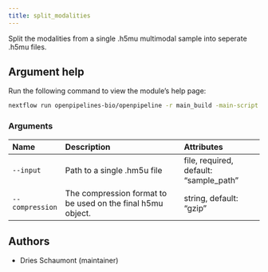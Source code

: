 ```yaml
---
title: split_modalities
---
```


Split the modalities from a single .h5mu multimodal sample into seperate .h5mu files. 


## Argument help

Run the following command to view the module's help page:
```bash
nextflow run openpipelines-bio/openpipeline -r main_build -main-script target/nextflow/split/split_modalities/main.nf --help
```

### Arguments



:::{.column-body-outset}
|Name            |Description                                                 |Attributes                             |
|:---------------|:-----------------------------------------------------------|:--------------------------------------|
|`--input`       |Path to a single .hm5u file                                 |file, required, default: "sample_path" |
|`--compression` |The compression format to be used on the final h5mu object. |string, default: "gzip"                |
:::

## Authors

 * Dries Schaumont  (maintainer)
